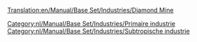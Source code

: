 [[Translation:en/Manual/Base Set/Industries/Diamond Mine]]

{{nl/Manual/Base Set/Industries/Industrieën|image=en/Manual/Base Set/Industries/Diamondmine.png
|name=Diamantmijn
|climates=[[nl/Manual/Klimaat#subtropisch|Subtropisch]]
|accepts=Niets
|produces=[[nl/Manual/Base Set/Cargos/Diamanten|Diamanten]]
|notes=Niet aanwezig in andere klimaten.
}}

{{nl/Manual/Base Set/Industries/Navbox Industrieën}}
[[Category:nl/Manual/Base Set/Industries/Primaire industrie]]
[[Category:nl/Manual/Base Set/Industries/Subtropische industrie]]
